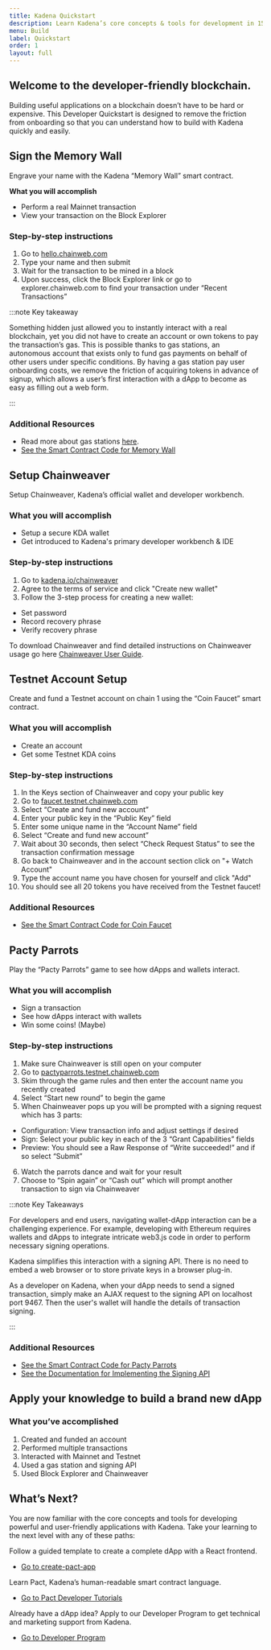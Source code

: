 ```yaml
---
title: Kadena Quickstart
description: Learn Kadena’s core concepts & tools for development in 15 minutes
menu: Build
label: Quickstart
order: 1
layout: full
---
```


## Welcome to the developer-friendly blockchain.

Building useful applications on a blockchain doesn’t have to be hard or
expensive. This Developer Quickstart is designed to remove the friction from
onboarding so that you can understand how to build with Kadena quickly and
easily.

## Sign the Memory Wall

Engrave your name with the Kadena “Memory Wall” smart contract.

**What you will accomplish**

- Perform a real Mainnet transaction
- View your transaction on the Block Explorer

### Step-by-step instructions

1. Go to [hello.chainweb.com](https://hello.chainweb.com)
2. Type your name and then submit
3. Wait for the transaction to be mined in a block
4. Upon success, click the Block Explorer link or go to explorer.chainweb.com to
   find your transaction under “Recent Transactions”

:::note Key takeaway

Something hidden just allowed you to instantly interact with a real blockchain,
yet you did not have to create an account or own tokens to pay the transaction’s
gas. This is possible thanks to gas stations, an autonomous account that exists
only to fund gas payments on behalf of other users under specific conditions. By
having a gas station pay user onboarding costs, we remove the friction of
acquiring tokens in advance of signup, which allows a user’s first interaction
with a dApp to become as easy as filling out a web form.

:::

### Additional Resources

- Read more about gas stations
  [here](https://medium.com/kadena-io/the-first-crypto-gas-station-is-now-on-kadenas-blockchain-6dc43b4b3836).
- [See the Smart Contract Code for Memory Wall](https://github.com/kadena-io/developer-scripts/tree/master/pact/dapp-contracts/memory-wall)

## Setup Chainweaver

Setup Chainweaver, Kadena’s official wallet and developer workbench.

### What you will accomplish

- Setup a secure KDA wallet
- Get introduced to Kadena's primary developer workbench & IDE

### Step-by-step instructions

1. Go to [kadena.io/chainweaver](https://kadena.io/chainweaver-tos/)
2. Agree to the terms of service and click "Create new wallet"
3. Follow the 3-step process for creating a new wallet:

- Set password
- Record recovery phrase
- Verify recovery phrase

To download Chainweaver and find detailed instructions on Chainweaver usage go
here [Chainweaver User Guide](./chainweaver/chainweaver-user-guide).

## Testnet Account Setup

Create and fund a Testnet account on chain 1 using the “Coin Faucet” smart
contract.

### What you will accomplish

- Create an account
- Get some Testnet KDA coins

### Step-by-step instructions

1. In the Keys section of Chainweaver and copy your public key
2. Go to [faucet.testnet.chainweb.com](https://faucet.testnet.chainweb.com/)
3. Select “Create and fund new account”
4. Enter your public key in the “Public Key” field
5. Enter some unique name in the “Account Name” field
6. Select “Create and fund new account”
7. Wait about 30 seconds, then select “Check Request Status” to see the
   transaction confirmation message
8. Go back to Chainweaver and in the account section click on "+ Watch Account"
9. Type the account name you have chosen for yourself and click "Add"
10. You should see all 20 tokens you have received from the Testnet faucet!

### Additional Resources

- [See the Smart Contract Code for Coin Faucet](https://github.com/kadena-io/developer-scripts/tree/master/pact/dapp-contracts/faucet)

## Pacty Parrots

Play the “Pacty Parrots” game to see how dApps and wallets interact.

### What you will accomplish

- Sign a transaction
- See how dApps interact with wallets
- Win some coins! (Maybe)

### Step-by-step instructions

1. Make sure Chainweaver is still open on your computer
2. Go to
   [pactyparrots.testnet.chainweb.com](http://pactyparrots.testnet.chainweb.com/)
3. Skim through the game rules and then enter the account name you recently
   created
4. Select “Start new round” to begin the game
5. When Chainweaver pops up you will be prompted with a signing request which
   has 3 parts:

- Configuration: View transaction info and adjust settings if desired
- Sign: Select your public key in each of the 3 “Grant Capabilities” fields
- Preview: You should see a Raw Response of “Write succeeded!” and if so select
  “Submit”

6. Watch the parrots dance and wait for your result
7. Choose to “Spin again” or “Cash out” which will prompt another transaction to
   sign via Chainweaver

:::note Key Takeaways

For developers and end users, navigating wallet-dApp interaction can be a
challenging experience. For example, developing with Ethereum requires wallets
and dApps to integrate intricate web3.js code in order to perform necessary
signing operations.

Kadena simplifies this interaction with a signing API. There is no need to embed
a web browser or to store private keys in a browser plug-in.

As a developer on Kadena, when your dApp needs to send a signed transaction,
simply make an AJAX request to the signing API on localhost port 9467. Then the
user's wallet will handle the details of transaction signing.

:::

### Additional Resources

- [See the Smart Contract Code for Pacty Parrots](https://github.com/kadena-io/developer-scripts/tree/master/pact/dapp-contracts/pacty-parrot)
- [See the Documentation for Implementing the Signing API](https://kadena-io.github.io/signing-api/)

## Apply your knowledge to build a brand new dApp

### What you’ve accomplished

1. Created and funded an account
2. Performed multiple transactions
3. Interacted with Mainnet and Testnet
4. Used a gas station and signing API
5. Used Block Explorer and Chainweaver

## What’s Next?

You are now familiar with the core concepts and tools for developing powerful
and user-friendly applications with Kadena. Take your learning to the next level
with any of these paths:

Follow a guided template to create a complete dApp with a React frontend.

- [Go to create-pact-app](https://github.com/kadena-io/create-pact-app)

Learn Pact, Kadena’s human-readable smart contract language.

- [Go to Pact Developer Tutorials](/learn-pact/intro)

Already have a dApp idea? Apply to our Developer Program to get technical and
marketing support from Kadena.

- [Go to Developer Program](/basics/support/developer-program)

